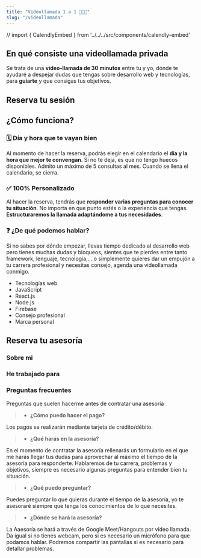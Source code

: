 ```yaml
---
title: "Videollamada 1 a 1 👨🏻‍💻"
slug: "/videollamada"
---
```


// import { CalendlyEmbed } from '../../../src/components/calendly-embed'

## En qué consiste una videollamada privada

Se trata de una **video-llamada de 30 minutos** entre tu y yo, dónde te ayudaré a despejar dudas que tengas sobre desarrollo web y tecnologías, para **guiarte** y que consigas tus objetivos.

## Reserva tu sesión

<TidycalEmbed />

## ¿Cómo funciona?

### 🗓 Día y hora que te vayan bien

Al momento de hacer la reserva, podrás elegir en el calendario el **día y la hora que mejor te convengan**. Si no te deja, es que no tengo huecos disponibles. Admito un máximo de 5 consultas al mes. Cuando se llena el calendario, se cierra.

### ✅ 100% Personalizado

Al hacer la reserva, tendrás que **responder varias preguntas para conocer tu situación**. No importa en que punto estés o la experiencia que tengas. **Estructuraremos la llamada adaptándome a tus necesidades**.

### ❓ ¿De qué podemos hablar?

Si no sabes por dónde empezar, llevas tiempo dedicado al desarrollo web pero tienes muchas dudas y bloqueos, sientes que te pierdes entre tanto framework, lenguaje, tecnología,... o simplemente quieres dar un empujón a tu carrera profesional y necesitas consejo, agenda una videollamada conmigo.

- Tecnologías web
- JavaScript
- React.js
- Node.js
- Firebase
- Consejo profesional
- Marca personal

## Reserva tu asesoría

<TidycalEmbed />

### Sobre mi

<Author showNewsletter={false} />

### He trabajado para

<CompanyLogos />

### Preguntas frecuentes

Preguntas que suelen hacerme antes de contratar una asesoría

> - **¿Cómo puedo hacer el pago?**

Los pagos se realizarán mediante tarjeta de crédito/débito.

> - **¿Qué harás en la asesoría?**

En el momento de contratar la asesoría rellenarás un formulario en el que me harás llegar tus dudas para aprovechar al máximo el tiempo de la asesoría para responderte. Hablaremos de tu carrera, problemas y objetivos, siempre es necesario algunas preguntas para entender bien tu situación.

> - **¿Qué puedo preguntar?**

Puedes preguntar lo que quieras durante el tiempo de la asesoría, yo te asesoraré siempre que tenga los conocimientos de lo que necesites.

> - **¿Dónde se hará la asesoría?**

La Aaesoría se hará a través de Google Meet/Hangouts por vídeo llamada. Da igual si no tienes webcam, pero si es necesario un micrófono para que podamos hablar. Podremos compartir las pantallas si es necesario para detallar problemas.
